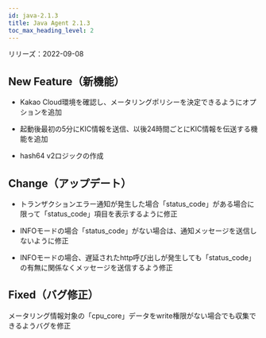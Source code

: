 ```yaml
---
id: java-2.1.3
title: Java Agent 2.1.3
toc_max_heading_level: 2
---
```



リリーズ：2022-09-08

## New Feature（新機能）

-   Kakao Cloud環境を確認し、メータリングポリシーを決定できるようにオプションを追加

-   起動後最初の5分にKIC情報を送信、以後24時間ごとにKIC情報を伝送する機能を追加

-   hash64 v2ロジックの作成

## Change（アップデート）

-   トランザクションエラー通知が発生した場合「status_code」がある場合に限って「status_code」項目を表示するように修正

-   INFOモードの場合「status_code」がない場合は、通知メッセージを送信しないように修正

-   INFOモードの場合、遅延されたhttp呼び出しが発生しても「status_code」の有無に関係なくメッセージを送信するよう修正

## Fixed（バグ修正）

メータリング情報対象の「cpu_core」データをwrite権限がない場合でも収集できるようバグを修正
